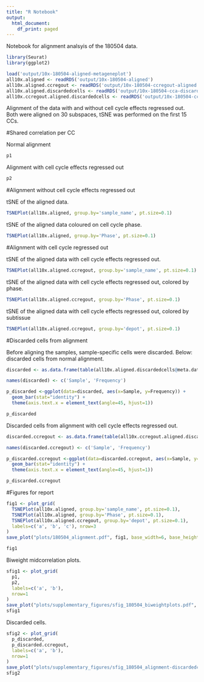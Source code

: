 ```yaml
---
title: "R Notebook"
output:
  html_document:
    df_print: paged
---
```


Notebook for alignment analsyis of the 180504 data.

```r
library(Seurat)
library(ggplot2)
```


```r
load('output/10x-180504-aligned-metageneplot')
all10x.aligned <- readRDS('output/10x-180504-aligned')
all10x.aligned.ccregout <- readRDS('output/10x-180504-ccregout-aligned')
all10x.aligned.discardedcells <- readRDS('output/10x-180504-cca-discardedcells')
all10x.ccregout.aligned.discardedcells <- readRDS('output/10x-180504-ccregout-cca-discardedcells')
```


Alignment of the data with and without cell cycle effects regressed out. Both were aligned on 30 subspaces, tSNE was performed on the first 15 CCs. 

#Shared correlation per CC

Normal alignment

```r
p1
```

Alignment with cell cycle effects regressed out

```r
p2
```



#Alignment without cell cycle effects regressed out

tSNE of the aligned data.

```r
TSNEPlot(all10x.aligned, group.by='sample_name', pt.size=0.1)
```

tSNE of the aligned data coloured on cell cycle phase.

```r
TSNEPlot(all10x.aligned, group.by='Phase', pt.size=0.1)
```

#Alignment with cell cycle regressed out

tSNE of the aligned data with cell cycle effects regressed out.

```r
TSNEPlot(all10x.aligned.ccregout, group.by='sample_name', pt.size=0.1)
```

tSNE of the aligned data with cell cycle effects regressed out, colored by phase.

```r
TSNEPlot(all10x.aligned.ccregout, group.by='Phase', pt.size=0.1)
```

tSNE of the aligned data with cell cycle effects regressed out, colored by subtissue

```r
TSNEPlot(all10x.aligned.ccregout, group.by='depot', pt.size=0.1)
```

#Discarded cells from alignment

Before aligning the samples, sample-specific cells were discarded. Below: discarded cells from normal alignment.

```r
discarded <- as.data.frame(table(all10x.aligned.discardedcells@meta.data$sample_name))

names(discarded) <- c('Sample', 'Frequency')

p_discarded <-ggplot(data=discarded, aes(x=Sample, y=Frequency)) +
  geom_bar(stat="identity") +
  theme(axis.text.x = element_text(angle=45, hjust=1)) 

p_discarded
```

Discarded cells from alignment with cell cycle effects regressed out.

```r
discarded.ccregout <- as.data.frame(table(all10x.ccregout.aligned.discardedcells@meta.data$sample_name))

names(discarded.ccregout) <- c('Sample', 'Frequency')

p_discarded.ccregout <-ggplot(data=discarded.ccregout, aes(x=Sample, y=Frequency)) +
  geom_bar(stat="identity") +
  theme(axis.text.x = element_text(angle=45, hjust=1)) 

p_discarded.ccregout
```

#Figures for report

```r
fig1 <- plot_grid(
  TSNEPlot(all10x.aligned, group.by='sample_name', pt.size=0.1),
  TSNEPlot(all10x.aligned, group.by='Phase', pt.size=0.1),
  TSNEPlot(all10x.aligned.ccregout, group.by='depot', pt.size=0.1),
  labels=c('a', 'b', 'c'), nrow=3
)
save_plot("plots/180504_alignment.pdf", fig1, base_width=6, base_height=12)
```

```r
fig1
```

Biweight midcorrelation plots.

```r
sfig1 <- plot_grid(
  p1,
  p2,
  labels=c('a', 'b'),
  nrow=1
)
save_plot("plots/supplementary_figures/sfig_180504_biweightplots.pdf", sfig1, base_width=12, base_height=4)
sfig1
```

Discarded cells.

```r
sfig2 <- plot_grid(
  p_discarded,
  p_discarded.ccregout,
  labels=c('a', 'b'),
  nrow=1
)
save_plot("plots/supplementary_figures/sfig_180504_alignment-discardedcells.pdf", sfig2, base_width=12, base_height=4)
sfig2
```


